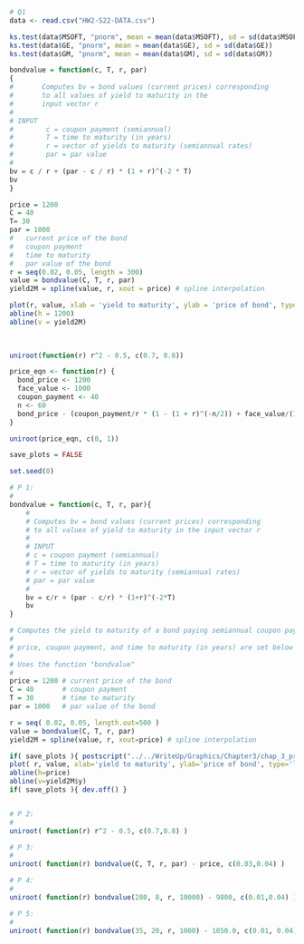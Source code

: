 ```r
# Q1
data <- read.csv("HW2-S22-DATA.csv")

ks.test(data$MSOFT, "pnorm", mean = mean(data$MSOFT), sd = sd(data$MSOFT))
ks.test(data$GE, "pnorm", mean = mean(data$GE), sd = sd(data$GE))
ks.test(data$GM, "pnorm", mean = mean(data$GM), sd = sd(data$GM))
```

```r
bondvalue = function(c, T, r, par)
{
#       Computes bv = bond values (current prices) corresponding
#       to all values of yield to maturity in the
#       input vector r
#
# INPUT
#        c = coupon payment (semiannual)
#        T = time to maturity (in years)
#        r = vector of yields to maturity (semiannual rates)
#        par = par value
#
bv = c / r + (par - c / r) * (1 + r)^(-2 * T)
bv
}

price = 1200
C = 40
T= 30
par = 1000
#   current price of the bond
#   coupon payment
#   time to maturity
#   par value of the bond
r = seq(0.02, 0.05, length = 300)
value = bondvalue(C, T, r, par)
yield2M = spline(value, r, xout = price) # spline interpolation

plot(r, value, xlab = 'yield to maturity', ylab = 'price of bond', type = "l", main = "par = 1000, coupon payment = 40, T = 30", lwd = 2)
abline(h = 1200)
abline(v = yield2M)
   
   
```

```r
uniroot(function(r) r^2 - 0.5, c(0.7, 0.8))
```

```r

price_eqn <- function(r) {
  bond_price <- 1200
  face_value <- 1000
  coupon_payment <- 40
  n <- 60
  bond_price - (coupon_payment/r * (1 - (1 + r)^(-n/2)) + face_value/(1 + r)^(n/2))
}

uniroot(price_eqn, c(0, 1))

```

```r
save_plots = FALSE

set.seed(0) 

# P 1:
#
bondvalue = function(c, T, r, par){
    #
    # Computes bv = bond values (current prices) corresponding
    # to all values of yield to maturity in the input vector r
    #
    # INPUT
    # c = coupon payment (semiannual)
    # T = time to maturity (in years)
    # r = vector of yields to maturity (semiannual rates)
    # par = par value
    #
    bv = c/r + (par - c/r) * (1+r)^(-2*T)
    bv 
}

# Computes the yield to maturity of a bond paying semiannual coupon payments
#
# price, coupon payment, and time to maturity (in years) are set below
#
# Uses the function "bondvalue"
#
price = 1200 # current price of the bond
C = 40       # coupon payment
T = 30       # time to maturity
par = 1000   # par value of the bond

r = seq( 0.02, 0.05, length.out=500 )
value = bondvalue(C, T, r, par)
yield2M = spline(value, r, xout=price) # spline interpolation

if( save_plots ){ postscript("../../WriteUp/Graphics/Chapter3/chap_3_prob_1_plot.eps", onefile=FALSE, horizontal=FALSE) }
plot( r, value, xlab='yield to maturity', ylab='price of bond', type='l', main='par= 1000, coupon payment= 40, T= 30', lwd=2 )
abline(h=price)
abline(v=yield2M$y)
if( save_plots ){ dev.off() }


# P 2:
#
uniroot( function(r) r^2 - 0.5, c(0.7,0.8) )

# P 3:
#
uniroot( function(r) bondvalue(C, T, r, par) - price, c(0.03,0.04) )

# P 4:
#
uniroot( function(r) bondvalue(280, 8, r, 10000) - 9800, c(0.01,0.04) )

# P 5:
#
uniroot( function(r) bondvalue(35, 20, r, 1000) - 1050.0, c(0.01, 0.04) )
```